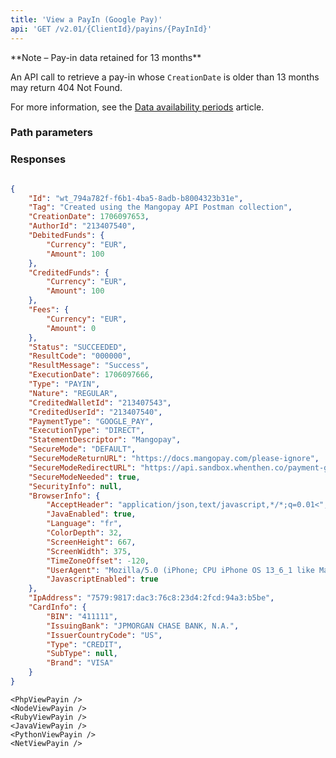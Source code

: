 ```yaml
---
title: 'View a PayIn (Google Pay)'  
api: 'GET /v2.01/{ClientId}/payins/{PayInId}'  
---
```




<Note>
**Note – Pay-in data retained for 13 months**

An API call to retrieve a pay-in whose `CreationDate` is older than 13 months may return 404 Not Found.

For more information, see the <a href="/api-reference/overview/data-availability-periods">Data availability periods</a> article.
</Note>

### Path parameters  

<PayInId />  

### Responses  

<AccordionGroup><Accordion title="200 - Succeeded">  

<IdResponse />  

<TagResponse />  

<CreationDateResponse />  

<AuthorIdResponse />  

<DebitedFunds9Response />  

<CreditedFunds8Response />  

<Fees8Response />  

<Status2Response />  

<ResultCodeResponse />  

<ResultMessageResponse />  

<ExecutionDateResponse />  

<TypeResponse />  

<NatureResponse />  

<CreditedWalletIdResponse />  

<PaymentType9Response />  

<ExecutionTypeResponse />  

<StatementDescriptorResponse />  

<SecureModeNeededResponse />  

<Billing2Response />  

<Shipping3Response />  

<BrowserInfoResponse />  

<IpAddressResponse />  

<CardInfoResponse /></Accordion></AccordionGroup>  

<ResponseExample>  

```json 200 - Succeeded  

{
    "Id": "wt_794a782f-f6b1-4ba5-8adb-b8004323b31e",
    "Tag": "Created using the Mangopay API Postman collection",
    "CreationDate": 1706097653,
    "AuthorId": "213407540",
    "DebitedFunds": {
        "Currency": "EUR",
        "Amount": 100
    },
    "CreditedFunds": {
        "Currency": "EUR",
        "Amount": 100
    },
    "Fees": {
        "Currency": "EUR",
        "Amount": 0
    },
    "Status": "SUCCEEDED",
    "ResultCode": "000000",
    "ResultMessage": "Success",
    "ExecutionDate": 1706097666,
    "Type": "PAYIN",
    "Nature": "REGULAR",
    "CreditedWalletId": "213407543",
    "CreditedUserId": "213407540",
    "PaymentType": "GOOGLE_PAY",
    "ExecutionType": "DIRECT",
    "StatementDescriptor": "Mangopay",
    "SecureMode": "DEFAULT",
    "SecureModeReturnURL": "https://docs.mangopay.com/please-ignore",
    "SecureModeRedirectURL": "https://api.sandbox.whenthen.co/payment-gateway/monext/3ds/challenge/3a01e913-64d2-4724-a6f9-64ddc3a08d8a/794a782f-f6b1-4ba5-8adb-b8004323b31e",
    "SecureModeNeeded": true,
    "SecurityInfo": null,
    "BrowserInfo": {
        "AcceptHeader": "application/json,text/javascript,*/*;q=0.01<",
        "JavaEnabled": true,
        "Language": "fr",
        "ColorDepth": 32,
        "ScreenHeight": 667,
        "ScreenWidth": 375,
        "TimeZoneOffset": -120,
        "UserAgent": "Mozilla/5.0 (iPhone; CPU iPhone OS 13_6_1 like Mac OS X) AppleWebKit/605.1.15 (KHTML, like Gecko) Mobile/15E148",
        "JavascriptEnabled": true
    },
    "IpAddress": "7579:9817:dac3:76c8:23d4:2fcd:94a3:b5be",
    "CardInfo": {
        "BIN": "411111",
        "IssuingBank": "JPMORGAN CHASE BANK, N.A.",
        "IssuerCountryCode": "US",
        "Type": "CREDIT",
        "SubType": null,
        "Brand": "VISA"
    }
}  
 ```  

</ResponseExample>  

<RequestExample>  
  
    <PhpViewPayin />
    <NodeViewPayin />
    <RubyViewPayin />
    <JavaViewPayin />
    <PythonViewPayin />
    <NetViewPayin />

</RequestExample>